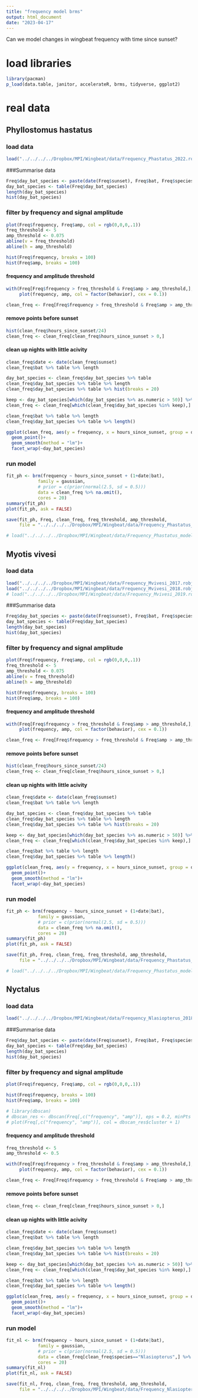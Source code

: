 ```yaml
---
title: "frequency model brms"
output: html_document
date: "2023-04-17"
---
```


Can we model changes in wingbeat frequency with time since sunset?

# load libraries
```r
library(pacman)
p_load(data.table, janitor, accelerateR, brms, tidyverse, ggplot2)
```

# real data
## Phyllostomus hastatus
### load data
```r
load("../../../../Dropbox/MPI/Wingbeat/data/Frequency_Phastatus_2022.robj")
```

###Summarise data
```r
Freq$day_bat_species <- paste(date(Freq$sunset), Freq$bat, Freq$species)
day_bat_species <- table(Freq$day_bat_species)
length(day_bat_species)
hist(day_bat_species)
```

### filter by frequency and signal amplitude
```r
plot(Freq$frequency, Freq$amp, col = rgb(0,0,0,.1))
freq_threshold <- 5
amp_threshold <- 0.075
abline(v = freq_threshold)
abline(h = amp_threshold)

hist(Freq$frequency, breaks = 100)
hist(Freq$amp, breaks = 100)
```

#### frequency and amplitude threshold
```r
with(Freq[Freq$frequency > freq_threshold & Freq$amp > amp_threshold,], 
     plot(frequency, amp, col = factor(behavior), cex = 0.1))

clean_freq <- Freq[Freq$frequency > freq_threshold & Freq$amp > amp_threshold,]

```


#### remove points before sunset
```r
hist(clean_freq$hours_since_sunset/24)
clean_freq <- clean_freq[clean_freq$hours_since_sunset > 0,]

```

#### clean up nights with little acivity
```r
clean_freq$date <- date(clean_freq$sunset)
clean_freq$bat %>% table %>% length

day_bat_species <- clean_freq$day_bat_species %>% table
clean_freq$day_bat_species %>% table %>% length
clean_freq$day_bat_species %>% table %>% hist(breaks = 20)

keep <- day_bat_species[which(day_bat_species %>% as.numeric > 50)] %>% names()
clean_freq <- clean_freq[which(clean_freq$day_bat_species %in% keep),]

clean_freq$bat %>% table %>% length
clean_freq$day_bat_species %>% table %>% length()

ggplot(clean_freq, aes(y = frequency, x = hours_since_sunset, group = day_bat_species))+
  geom_point()+
  geom_smooth(method = "lm")+
  facet_wrap(~day_bat_species)
```


### run model
```r
fit_ph <- brm(frequency ~ hours_since_sunset + (1+date|bat),
            family = gaussian,
            # prior = c(prior(normal(2.5, sd = 0.5)))
            data = clean_freq %>% na.omit(), 
            cores = 20)
summary(fit_ph)
plot(fit_ph, ask = FALSE)

save(fit_ph, Freq, clean_freq, freq_threshold, amp_threshold,
     file = "../../../../Dropbox/MPI/Wingbeat/data/Frequency_Phastatus_model.robj")

# load("../../../../Dropbox/MPI/Wingbeat/data/Frequency_Phastatus_model.robj")
```


## Myotis vivesi
### load data
```r
load("../../../../Dropbox/MPI/Wingbeat/data/Frequency_Mvivesi_2017.robj")
load("../../../../Dropbox/MPI/Wingbeat/data/Frequency_Mvivesi_2018.robj")
# load("../../../../Dropbox/MPI/Wingbeat/data/Frequency_Mvivesi_2019.robj")
```

###Summarise data
```r
Freq$day_bat_species <- paste(date(Freq$sunset), Freq$bat, Freq$species)
day_bat_species <- table(Freq$day_bat_species)
length(day_bat_species)
hist(day_bat_species)
```

### filter by frequency and signal amplitude
```r
plot(Freq$frequency, Freq$amp, col = rgb(0,0,0,.1))
freq_threshold <- 5
amp_threshold <- 0.075
abline(v = freq_threshold)
abline(h = amp_threshold)

hist(Freq$frequency, breaks = 100)
hist(Freq$amp, breaks = 100)
```

#### frequency and amplitude threshold
```r
with(Freq[Freq$frequency > freq_threshold & Freq$amp > amp_threshold,], 
     plot(frequency, amp, col = factor(behavior), cex = 0.1))

clean_freq <- Freq[Freq$frequency > freq_threshold & Freq$amp > amp_threshold,]

```


#### remove points before sunset
```r
hist(clean_freq$hours_since_sunset/24)
clean_freq <- clean_freq[clean_freq$hours_since_sunset > 0,]

```

#### clean up nights with little acivity
```r
clean_freq$date <- date(clean_freq$sunset)
clean_freq$bat %>% table %>% length

day_bat_species <- clean_freq$day_bat_species %>% table
clean_freq$day_bat_species %>% table %>% length
clean_freq$day_bat_species %>% table %>% hist(breaks = 20)

keep <- day_bat_species[which(day_bat_species %>% as.numeric > 50)] %>% names()
clean_freq <- clean_freq[which(clean_freq$day_bat_species %in% keep),]

clean_freq$bat %>% table %>% length
clean_freq$day_bat_species %>% table %>% length()

ggplot(clean_freq, aes(y = frequency, x = hours_since_sunset, group = day_bat_species))+
  geom_point()+
  geom_smooth(method = "lm")+
  facet_wrap(~day_bat_species)
```


### run model
```r
fit_ph <- brm(frequency ~ hours_since_sunset + (1+date|bat),
            family = gaussian,
            # prior = c(prior(normal(2.5, sd = 0.5)))
            data = clean_freq %>% na.omit(), 
            cores = 20)
summary(fit_ph)
plot(fit_ph, ask = FALSE)

save(fit_ph, Freq, clean_freq, freq_threshold, amp_threshold,
     file = "../../../../Dropbox/MPI/Wingbeat/data/Frequency_Phastatus_model.robj")

# load("../../../../Dropbox/MPI/Wingbeat/data/Frequency_Phastatus_model.robj")
```


## Nyctalus
### load data
```r
load("../../../../Dropbox/MPI/Wingbeat/data/Frequency_Nlasiopterus_2018.robj")
```

###Summarise data
```r
Freq$day_bat_species <- paste(date(Freq$sunset), Freq$bat, Freq$species)
day_bat_species <- table(Freq$day_bat_species)
length(day_bat_species)
hist(day_bat_species)
```

### filter by frequency and signal amplitude
```r
plot(Freq$frequency, Freq$amp, col = rgb(0,0,0,.1))

hist(Freq$frequency, breaks = 100)
hist(Freq$amp, breaks = 100)
```


```r
# library(dbscan)
# dbscan_res <- dbscan(Freq[,c("frequency", "amp")], eps = 0.2, minPts = 50)
# plot(Freq[,c("frequency", "amp")], col = dbscan_res$cluster + 1)
```


#### frequency and amplitude threshold
```r
freq_threshold <- 5
amp_threshold <- 0.5

with(Freq[Freq$frequency > freq_threshold & Freq$amp > amp_threshold,], 
     plot(frequency, amp, col = factor(behavior), cex = 0.1))

clean_freq <- Freq[Freq$frequency > freq_threshold & Freq$amp > amp_threshold,]

```

#### remove points before sunset
```r
clean_freq <- clean_freq[clean_freq$hours_since_sunset > 0,]

```


#### clean up nights with little acivity
```r
clean_freq$date <- date(clean_freq$sunset)
clean_freq$bat %>% table %>% length

clean_freq$day_bat_species %>% table %>% length
clean_freq$day_bat_species %>% table %>% hist(breaks = 20)

keep <- day_bat_species[which(day_bat_species %>% as.numeric > 50)] %>% names()
clean_freq <- clean_freq[which(clean_freq$day_bat_species %in% keep),]

clean_freq$bat %>% table %>% length
clean_freq$day_bat_species %>% table %>% length()

ggplot(clean_freq, aes(y = frequency, x = hours_since_sunset, group = day_bat_species))+
  geom_point()+
  geom_smooth(method = "lm")+
  facet_wrap(~day_bat_species)
```



### run model
```r
fit_nl <- brm(frequency ~ hours_since_sunset + (1+date|bat),
            family = gaussian,
            # prior = c(prior(normal(2.5, sd = 0.5)))
            data = clean_freq[clean_freq$species=="Nlasiopterus",] %>% na.omit(), 
            cores = 20)
summary(fit_nl)
plot(fit_nl, ask = FALSE)

save(fit_nl, Freq, clean_freq, freq_threshold, amp_threshold,
     file = "../../../../Dropbox/MPI/Wingbeat/data/Frequency_Nlasiopterus_model.robj")
```

```r

```


